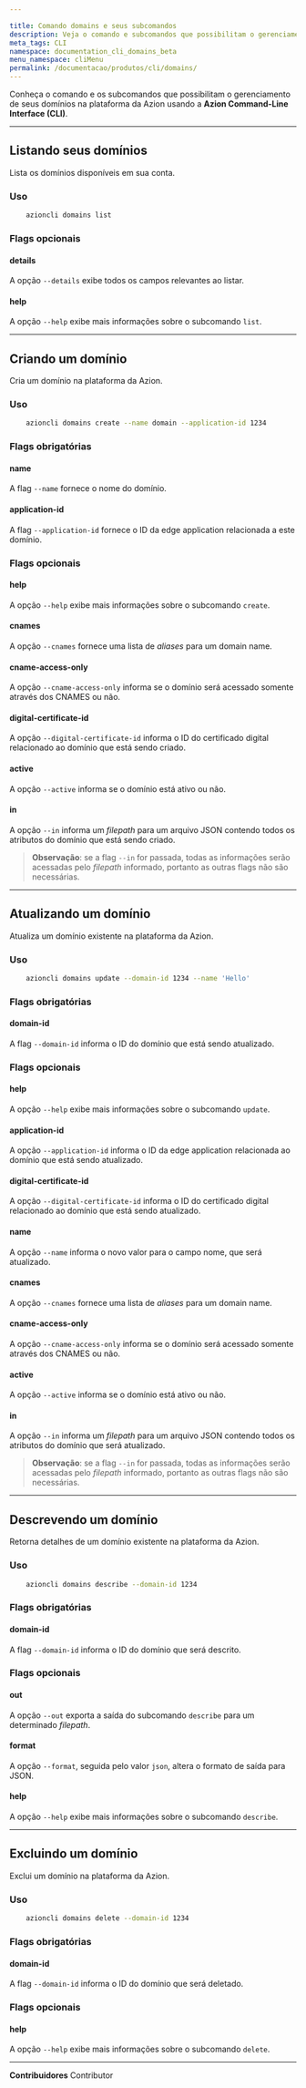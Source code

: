 ```yaml
---

title: Comando domains e seus subcomandos
description: Veja o comando e subcomandos que possibilitam o gerenciamento de seus domínios na plataforma da Azion usando a Azion CLI.
meta_tags: CLI
namespace: documentation_cli_domains_beta
menu_namespace: cliMenu
permalink: /documentacao/produtos/cli/domains/
---
```


Conheça o comando e os subcomandos que possibilitam o gerenciamento de seus domínios na plataforma da Azion usando a **Azion Command-Line Interface (CLI)**.

---

## Listando seus domínios

Lista os domínios disponíveis em sua conta.

### Uso

```bash
    azioncli domains list
```

### Flags opcionais

#### details

A opção `--details` exibe todos os campos relevantes ao listar.

#### help

A opção `--help` exibe mais informações sobre o subcomando `list`.

---

## Criando um domínio

Cria um domínio na plataforma da Azion.

### Uso

```bash
    azioncli domains create --name domain --application-id 1234
```

### Flags obrigatórias

#### name

A flag `--name` fornece o nome do domínio.

#### application-id

A flag `--application-id` fornece o ID da edge application relacionada a este domínio.

### Flags opcionais

#### help

A opção `--help` exibe mais informações sobre o subcomando `create`.

#### cnames

A opção `--cnames` fornece uma lista de *aliases* para um domain name.

#### cname-access-only

A opção `--cname-access-only` informa se o domínio será acessado somente através dos CNAMES ou não.

#### digital-certificate-id

A opção `--digital-certificate-id` informa o ID do certificado digital relacionado ao domínio que está sendo criado.

#### active

A opção `--active` informa se o domínio está ativo ou não.

#### in

A opção `--in` informa um *filepath* para um arquivo JSON contendo todos os atributos do domínio que está sendo criado.

> **Observação**: se a flag `--in` for passada, todas as informações serão acessadas pelo *filepath* informado, portanto as outras flags não são necessárias.

---

## Atualizando um domínio

Atualiza um domínio existente na plataforma da Azion.

### Uso

```bash
    azioncli domains update --domain-id 1234 --name 'Hello'
```

### Flags obrigatórias

#### domain-id

A flag `--domain-id` informa o ID do domínio que está sendo atualizado.

### Flags opcionais

#### help

A opção `--help` exibe mais informações sobre o subcomando `update`.

#### application-id

A opção `--application-id` informa o ID da edge application relacionada ao domínio que está sendo atualizado.

#### digital-certificate-id

A opção `--digital-certificate-id` informa o ID do certificado digital relacionado ao domínio que está sendo atualizado.

#### name

A opção `--name` informa o novo valor para o campo nome, que será atualizado.

#### cnames

A opção `--cnames` fornece uma lista de *aliases* para um domain name.

#### cname-access-only

A opção `--cname-access-only` informa se o domínio será acessado somente através dos CNAMES ou não.

#### active

A opção `--active` informa se o domínio está ativo ou não.

#### in

A opção `--in` informa um *filepath* para um arquivo JSON contendo todos os atributos do domínio que será atualizado.

> **Observação**: se a flag `--in` for passada, todas as informações serão acessadas pelo *filepath* informado, portanto as outras flags não são necessárias.

---

## Descrevendo um domínio

Retorna detalhes de um domínio existente na plataforma da Azion.

### Uso

```bash
    azioncli domains describe --domain-id 1234
```

### Flags obrigatórias

#### domain-id

A flag `--domain-id` informa o ID do domínio que será descrito.

### Flags opcionais

#### out

A opção `--out` exporta a saída do subcomando `describe` para um determinado *filepath*.

#### format

A opção `--format`, seguida pelo valor `json`, altera o formato de saída para JSON.

#### help

A opção `--help` exibe mais informações sobre o subcomando `describe`.

---

## Excluindo um domínio 

Exclui um domínio na plataforma da Azion.

### Uso

```bash
    azioncli domains delete --domain-id 1234
```

### Flags obrigatórias

#### domain-id

A flag `--domain-id` informa o ID do domínio que será deletado.

### Flags opcionais

#### help

A opção `--help` exibe mais informações sobre o subcomando `delete`.



---


**Contribuidores** <ContributorList>Contributor</ContributorList>
